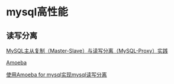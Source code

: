= mysql高性能 =

== 读写分离 ==
[[http://heylinux.com/archives/1004.html|MySQL主从复制（Master-Slave）与读写分离（MySQL-Proxy）实践]]

[[http://docs.hexnova.com/amoeba/|Amoeba]]

[[http://www.centos.bz/2012/05/amoeba-for-mysql/|使用Amoeba for mysql实现mysql读写分离]]
